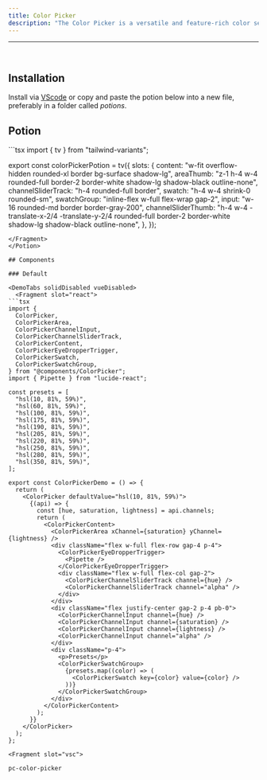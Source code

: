 ```yaml
---
title: Color Picker
description: "The Color Picker is a versatile and feature-rich color selection tool for your applications. It provides support for different color spaces, user interaction, and accessibility."
---
```

---


<div class="p-4 w-full flex justify-center items-center bg-surface-2 rounded-md">
    <div className="flex items-center w-full justify-center p-8">
      <ColorPicker client:only="react"/>
    </div>
</div>

<br />

## Installation

Install via [VScode](/docs/getting-started/vsc) or copy and paste the potion below into a new file, preferably in a folder called *potions*.

## Potion 

<Potion>
<Fragment slot="contentSlot">
```tsx
import { tv } from "tailwind-variants";

export const colorPickerPotion = tv({
  slots: {
    content: "w-fit overflow-hidden rounded-xl border bg-surface shadow-lg",
    areaThumb:
      "z-1 h-4 w-4 rounded-full border-2 border-white shadow-lg shadow-black outline-none",
    channelSliderTrack: "h-4 rounded-full border",
    swatch: "h-4 w-4 shrink-0 rounded-sm",
    swatchGroup: "inline-flex w-full flex-wrap gap-2",
    input: "w-16 rounded-md border border-gray-200",
    channelSliderThumb:
      "h-4 w-4 -translate-x-2/4 -translate-y-2/4 rounded-full border-2 border-white shadow-lg shadow-black outline-none",
  },
});

```
</Fragment>
</Potion>

## Components 

### Default 

<DemoTabs solidDisabled vueDisabled>
  <Fragment slot="react">
```tsx
import {
  ColorPicker,
  ColorPickerArea,
  ColorPickerChannelInput,
  ColorPickerChannelSliderTrack,
  ColorPickerContent,
  ColorPickerEyeDropperTrigger,
  ColorPickerSwatch,
  ColorPickerSwatchGroup,
} from "@components/ColorPicker";
import { Pipette } from "lucide-react";

const presets = [
  "hsl(10, 81%, 59%)",
  "hsl(60, 81%, 59%)",
  "hsl(100, 81%, 59%)",
  "hsl(175, 81%, 59%)",
  "hsl(190, 81%, 59%)",
  "hsl(205, 81%, 59%)",
  "hsl(220, 81%, 59%)",
  "hsl(250, 81%, 59%)",
  "hsl(280, 81%, 59%)",
  "hsl(350, 81%, 59%)",
];

export const ColorPickerDemo = () => {
  return (
    <ColorPicker defaultValue="hsl(10, 81%, 59%)">
      {(api) => {
        const [hue, saturation, lightness] = api.channels;
        return (
          <ColorPickerContent>
            <ColorPickerArea xChannel={saturation} yChannel={lightness} />
            <div className="flex w-full flex-row gap-4 p-4">
              <ColorPickerEyeDropperTrigger>
                <Pipette />
              </ColorPickerEyeDropperTrigger>
              <div className="flex w-full flex-col gap-2">
                <ColorPickerChannelSliderTrack channel={hue} />
                <ColorPickerChannelSliderTrack channel="alpha" />
              </div>
            </div>
            <div className="flex justify-center gap-2 p-4 pb-0">
              <ColorPickerChannelInput channel={hue} />
              <ColorPickerChannelInput channel={saturation} />
              <ColorPickerChannelInput channel={lightness} />
              <ColorPickerChannelInput channel="alpha" />
            </div>
            <div className="p-4">
              <p>Presets</p>
              <ColorPickerSwatchGroup>
                {presets.map((color) => (
                  <ColorPickerSwatch key={color} value={color} />
                ))}
              </ColorPickerSwatchGroup>
            </div>
          </ColorPickerContent>
        );
      }}
    </ColorPicker>
  );
};

```
  </Fragment>

    <Fragment slot="vsc">
```bash
pc-color-picker
```
  </Fragment>
</DemoTabs>
